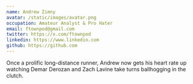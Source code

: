 ```yaml
---
name: Andrew Zimny
avatar: /static/images/avatar.png
occupation: Amateur Analyst & Pro Hater
email: ftownpod@gmail.com
twitter: https://x.com/ftownpod
linkedin: https://www.linkedin.com
github: https://github.com
---
```


Once a prolific long-distance runner, Andrew now gets his heart rate up watching Demar Derozan and Zach Lavine take turns ballhogging in the clutch. 